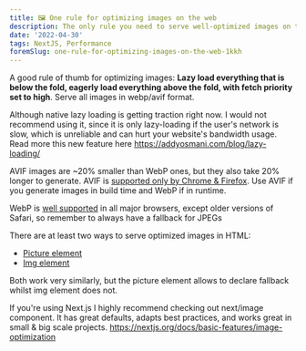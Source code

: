 ```yaml
---
title: 🖼️ One rule for optimizing images on the web
description: The only rule you need to serve well-optimized images on the web
date: '2022-04-30'
tags: NextJS, Performance
foremSlug: one-rule-for-optimizing-images-on-the-web-1kkh
---
```


A good rule of thumb for optimizing images: **Lazy load everything that is below the fold, eagerly load everything above the fold, with fetch priority set to high**. Serve all images in webp/avif format.  

Although native lazy loading is getting traction right now. I would not recommend using it, since it is only lazy-loading if the user's network is slow, which is unreliable and can hurt your website's bandwidth usage. Read more this new feature here https://addyosmani.com/blog/lazy-loading/  

AVIF images are ~20% smaller than WebP ones, but they also take 20% longer to generate. AVIF is [supported only by Chrome & Firefox](https://caniuse.com/avif). Use AVIF if you generate images in build time and WebP if in runtime.  

WebP is [well supported](https://caniuse.com/webp) in all major browsers, except older versions of Safari, so remember to always have a fallback for JPEGs  

There are at least two ways to serve optimized images in HTML:
- [Picture element](https://developer.mozilla.org/en-US/docs/Web/HTML/Element/picture)
- [Img element](https://developer.mozilla.org/en-US/docs/Web/HTML/Element/img#using_the_srcset_and_sizes_attributes) 

Both work very similarly, but the picture element allows to declare fallback whilst img element does not.  

If you're using Next.js I highly recommend checking out next/image component. It has great defaults, adapts best practices, and works great in small & big scale projects. https://nextjs.org/docs/basic-features/image-optimization  